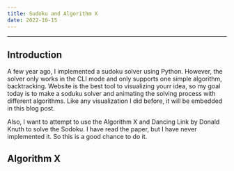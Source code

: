 ```yaml
---
title: Sudoku and Algorithm X
date: 2022-10-15
---
```



<MobileWrapper>
  <SudokuSolver client:visible />
</MobileWrapper>

---

## Introduction

A few year ago, I implemented a sudoku solver using Python. 
However, the solver only works in the CLI mode and only supports one simple algorithm, backtracking.
Website is the best tool to visualizing yourr idea, so my goal today is to make a soduku solver
and animating the solving process with different algorithms. Like any visualization I did before, 
it will be embedded in this blog post.

Also, I want to attempt to use the Algorithm X and Dancing Link by Donald Knuth to solve the Sodoku. 
I have read the paper, but I have never implemented it. So this is a good chance to
do it.

## Algorithm X

